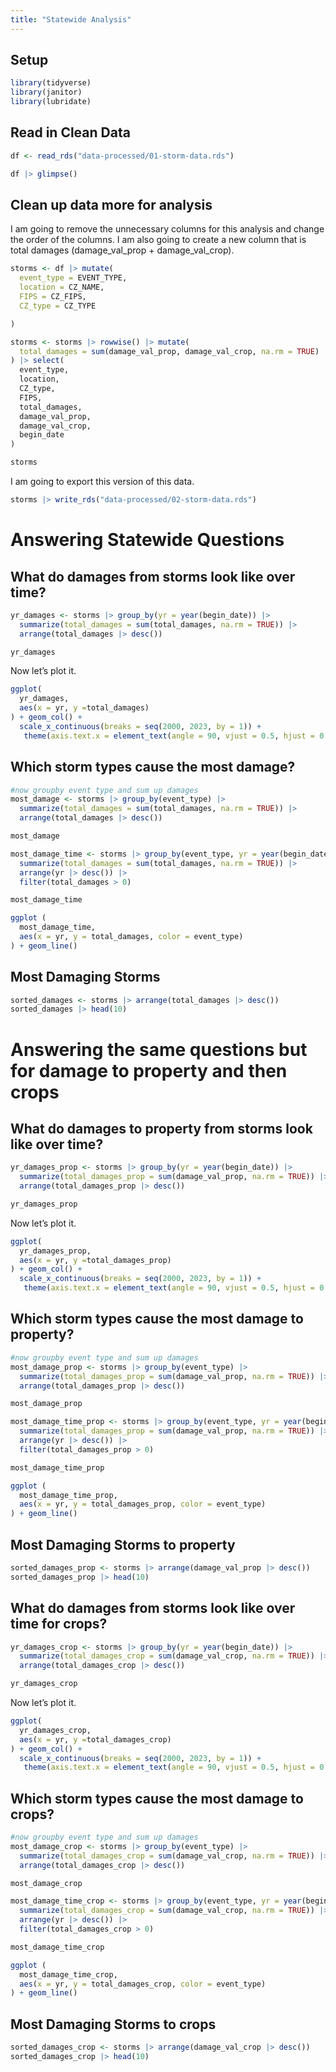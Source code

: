 ```yaml
---
title: "Statewide Analysis"
---
```


## Setup

```r
library(tidyverse)
library(janitor)
library(lubridate)
```


## Read in Clean Data

```r
df <- read_rds("data-processed/01-storm-data.rds")

df |> glimpse()

```

## Clean up data more for analysis
I am going to remove the unnecessary columns for this analysis and change the order of the columns. I am also going to create a new column that is total damages (damage_val_prop + damage_val_crop).

```r
storms <- df |> mutate(
  event_type = EVENT_TYPE,
  location = CZ_NAME,
  FIPS = CZ_FIPS,
  CZ_type = CZ_TYPE

)

storms <- storms |> rowwise() |> mutate(
  total_damages = sum(damage_val_prop, damage_val_crop, na.rm = TRUE)
) |> select(
  event_type,
  location,
  CZ_type,
  FIPS,
  total_damages,
  damage_val_prop,
  damage_val_crop,
  begin_date
)

storms

```

I am going to export this version of this data.

```r
storms |> write_rds("data-processed/02-storm-data.rds")
```



# Answering Statewide Questions

## What do damages from storms look like over time?

```r
yr_damages <- storms |> group_by(yr = year(begin_date)) |> 
  summarize(total_damages = sum(total_damages, na.rm = TRUE)) |> 
  arrange(total_damages |> desc())

yr_damages
```

Now let's plot it.

```r
ggplot(
  yr_damages,
  aes(x = yr, y =total_damages)
) + geom_col() +
  scale_x_continuous(breaks = seq(2000, 2023, by = 1)) +
   theme(axis.text.x = element_text(angle = 90, vjust = 0.5, hjust = 0.5))
```

## Which storm types cause the most damage?


```r
#now groupby event type and sum up damages
most_damage <- storms |> group_by(event_type) |> 
  summarize(total_damages = sum(total_damages, na.rm = TRUE)) |> 
  arrange(total_damages |> desc())

most_damage
```

```r
most_damage_time <- storms |> group_by(event_type, yr = year(begin_date)) |> 
  summarize(total_damages = sum(total_damages, na.rm = TRUE)) |> 
  arrange(yr |> desc()) |> 
  filter(total_damages > 0)

most_damage_time
```

```r
ggplot (
  most_damage_time,
  aes(x = yr, y = total_damages, color = event_type)
) + geom_line()
```

## Most Damaging Storms 

```r
sorted_damages <- storms |> arrange(total_damages |> desc())
sorted_damages |> head(10)

```



# Answering the same questions but for damage to property and then crops

## What do damages to property from storms look like over time?

```r
yr_damages_prop <- storms |> group_by(yr = year(begin_date)) |> 
  summarize(total_damages_prop = sum(damage_val_prop, na.rm = TRUE)) |> 
  arrange(total_damages_prop |> desc())

yr_damages_prop
```

Now let's plot it.

```r
ggplot(
  yr_damages_prop,
  aes(x = yr, y =total_damages_prop)
) + geom_col() +
  scale_x_continuous(breaks = seq(2000, 2023, by = 1)) +
   theme(axis.text.x = element_text(angle = 90, vjust = 0.5, hjust = 0.5))
```

## Which storm types cause the most damage to property?


```r
#now groupby event type and sum up damages
most_damage_prop <- storms |> group_by(event_type) |> 
  summarize(total_damages_prop = sum(damage_val_prop, na.rm = TRUE)) |> 
  arrange(total_damages_prop |> desc())

most_damage_prop
```

```r
most_damage_time_prop <- storms |> group_by(event_type, yr = year(begin_date)) |> 
  summarize(total_damages_prop = sum(damage_val_prop, na.rm = TRUE)) |> 
  arrange(yr |> desc()) |> 
  filter(total_damages_prop > 0)

most_damage_time_prop
```

```r
ggplot (
  most_damage_time_prop,
  aes(x = yr, y = total_damages_prop, color = event_type)
) + geom_line()
```

## Most Damaging Storms to property

```r
sorted_damages_prop <- storms |> arrange(damage_val_prop |> desc())
sorted_damages_prop |> head(10)

```

## What do damages from storms look like over time for crops?

```r
yr_damages_crop <- storms |> group_by(yr = year(begin_date)) |> 
  summarize(total_damages_crop = sum(damage_val_crop, na.rm = TRUE)) |> 
  arrange(total_damages_crop |> desc())

yr_damages_crop
```

Now let's plot it.

```r
ggplot(
  yr_damages_crop,
  aes(x = yr, y =total_damages_crop)
) + geom_col() +
  scale_x_continuous(breaks = seq(2000, 2023, by = 1)) +
   theme(axis.text.x = element_text(angle = 90, vjust = 0.5, hjust = 0.5))
```

## Which storm types cause the most damage to crops?


```r
#now groupby event type and sum up damages
most_damage_crop <- storms |> group_by(event_type) |> 
  summarize(total_damages_crop = sum(damage_val_crop, na.rm = TRUE)) |> 
  arrange(total_damages_crop |> desc())

most_damage_crop
```

```r
most_damage_time_crop <- storms |> group_by(event_type, yr = year(begin_date)) |> 
  summarize(total_damages_crop = sum(damage_val_crop, na.rm = TRUE)) |> 
  arrange(yr |> desc()) |> 
  filter(total_damages_crop > 0)

most_damage_time_crop
```

```r
ggplot (
  most_damage_time_crop,
  aes(x = yr, y = total_damages_crop, color = event_type)
) + geom_line()
```

## Most Damaging Storms to crops

```r
sorted_damages_crop <- storms |> arrange(damage_val_crop |> desc())
sorted_damages_crop |> head(10)

```

